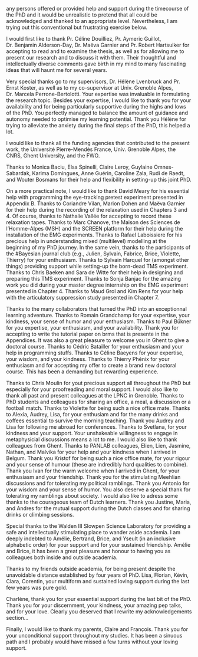 \chapter*{Acknowledgements}

\initial{M}any persons offered or provided help and support during the timecourse of the PhD and it would be unrealistic to pretend that all could be acknowledged and thanked to an appropriate level. Nevertheless, I am trying out this conventional but frustrating exercise below.

I would first like to thank Pr. Céline Douilliez, Pr. Aymeric Guillot, Dr. Benjamin Alderson-Day, Dr. Maëva Garnier and Pr. Robert Hartsuiker for accepting to read and to examine the thesis, as well as for allowing me to present our research and to discuss it with them. Their thoughtful and intellectually diverse comments gave birth in my mind to many fascinating ideas that will haunt me for several years.

Very special thanks go to my supervisors, Dr. Hélène L\oe venbruck and Pr. Ernst Koster, as well as to my co-supervisor at Univ. Grenoble Alpes, Dr. Marcela Perrone-Bertolotti. Your expertise was invaluable in formulating the research topic. Besides your expertise, I would like to thank you for your availability and for being particularly supportive during the highs and lows of the PhD. You perfectly managed to balance the amount of guidance and autonomy needed to optimise my learning potential. Thank you Hélène for trying to alleviate the anxiety during the final steps of the PhD, this helped a lot.

I would like to thank all the funding agencies that contributed to the present work, the Université Pierre-Mendès France, Univ. Grenoble Alpes, the CNRS, Ghent University, and the FWO.

Thanks to Monica Baciu, Elsa Spinelli, Claire Leroy, Guylaine Omnes-Sabardak, Karima Domingues, Anne Guérin, Caroline Zala, Rudi de Raedt, and Wouter Bosmans for their help and flexibility in setting-up this joint PhD.

On a more practical note, I would like to thank David Meary for his essential help with programming the eye-tracking pretest experiment presented in Appendix B. Thanks to Coriandre Vilan, Marion Dohen and Maëva Garnier for their help during the recording of the relaxation used in Chapters 3 and 4. Of course, thanks to Nathalie Vallée for accepting to record these relaxation tapes. Thanks to Marc Chanove, the Maison des Sciences de l'Homme-Alpes (MSH) and the SCREEN platform for their help during the installation of the EMG experiments. Thanks to Rafael Laboissiere for his precious help in understanding mixed (multilevel) modelling at the beginning of my PhD journey. In the same vein, thanks to the participants of the #Bayesian journal club (e.g., Julien, Sylvain, Fabrice, Brice, Violette, Thierry) for your enthusiasm. Thanks to Sylvain Harquel for (amongst other things) providing support while setting-up the born-dead TMS experiment. Thanks to Chris Baeken and Sara de Witte for their help in designing and preparing this TMS experiment. Thanks to Sonja Banjac for the amazing work you did during your master degree internship on the EMG experiment presented in Chapter 4. Thanks to Maud Grol and Kim Rens for your help with the articulatory suppression study presented in Chapter 7.

Thanks to the many collaborators that turned the PhD into an exceptionnal learning adventure. Thanks to Romain Grandchamp for your expertise, your kindness, your sense of humor and your enthusiasm. Thanks to Paul Bükner for you expertise, your enthusiasm, and your availability. Thank you for accepting to write the tutorial paper on brms that is presente in the Appendices. It was also a great pleasure to welcome you in Ghent to give a doctoral course. Thanks to Cédric Batailler for your enthusiasm and your help in programming stuffs. Thanks to Céline Baeyens for your expertise, your wisdom, and your kindness. Thanks to Thierry Phénix for your enthusiasm and for accepting my offer to create a brand new doctoral course. This has been a demanding but rewarding experience.

Thanks to Chris Moulin for yout precious support all throughout the PhD but especially for your proofreading and moral support. I would also like to thank all past and present colleagues at the LPNC in Grenoble. Thanks to PhD students and colleagues for sharing an office, a meal, a discussion or a football match. Thanks to Violette for being such a nice office mate. Thanks to Alexia, Audrey, Lisa, for your enthusiam and for the many drinks and coffees essential to survive the morning teaching. Thank you Audrey and Lisa for following me abroad for conferences. Thanks to Svetlana, for your kindness and your support. Your unshakeable willingness to engage in metaphysicial discussions means a lot to me. I would also like to thank colleagues from Ghent. Thanks to PANLAB colleagues, Elien, Lien, Jasmine, Nathan, and Malvika for your help and your kindness when I arrived in Belgum. Thank you Kristof for being such a nice office mate, for your rigour and your sense of humour (these are indredibly hard qualities to combine). Thank you Ivan for the warm welcome when I arrived in Ghent, for your enthusiasm and your friendship. Thank you for the stimulating Meehlian discussions and for tolerating my political ramblings. Thank you Antonio for your wisdom and your sense of humor. You also deserve a special thank for tolerating my ramblings about society. I would also like to adress some thanks to the courageous team of Dutch learners. Thank you Justine, Maria, and Andres for the mutual support during the Dutch classes and for sharing drinks or climbing sessions.

Special thanks to the Walden III Slowpen Science Laboratory for providing a safe and intellectually stimulating place to wander aside academia. I am deeply indebted to Amélie, Bertrand, Brice, and Yseult (in an inclusive alphabetic order) for your support and for your sustained friendship. Amélie and Brice, it has been a great pleasure and honour to having you as colleagues both inside and outside academia.

Thanks to my friends outside academia, for being present despite the unavoidable distance established by four years of PhD. Lisa, Florian, Kévin, Clara, Corentin, your multiform and sustained loving support during the last few years was pure gold.

Charlène, thank you for your essential support during the last bit of the PhD. Thank you for your discernment, your kindness, your amazing pep talks, and for your love. Clearly you deserved that I rewrite my acknowledgements section...

Finally, I would like to thank my parents, Claire and François. Thank you for your unconditional support throughout my studies. It has been a sinuous path and I probably would have missed a few turns without your loving support.

\clearemptydoublepage
